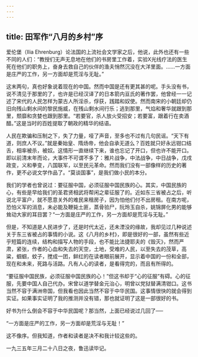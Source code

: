 ```yaml
---
---
---
```

title: 田军作“八月的乡村”序
---



爱伦堡（Ilia Ehrenburg）论法国的上流社会文学家之后，他说，此外也还有一些不同的人们：“教授们无声无息地在他们的书房里工作着，实验X光线疗法的医生死在他们的职务上，奋身去救自己的伙伴的渔夫悄然沉没在大洋里面。……一方面是庄严的工作，另一方面却是荒淫与无耻。”

这末两句，真也好象说着现在的中国。然而中国是还有更其甚的呢。手头没有书，说不清见于那里的了，也许是已经汉译了的日本箭内亘氏的著作罢，他曾经一一记述了宋代的人民怎样为蒙古人所淫杀，俘获，践踏和奴使。然而南宋的小朝廷却仍旧向残山剩水间的黎民施威，在残山剩水间行乐；逃到那里，气焰和奢华就跟到那里，颓靡和贪婪也跟到那里。“若要官，杀人放火受招安；若要富，跟着行在卖酒醋。”这是当时的百姓提取了朝政的精华的结语。

人民在欺骗和压制之下，失了力量，哑了声音，至多也不过有几句民谣。“天下有道，则庶人不议。”就是秦始皇、隋炀帝，他会自承无道么？百姓就只好永远钳口结舌，相率被杀，被奴。这情形一直继续下来，谁也忘记了开口，但也许不能开口。即以前清末年而论，大事件不可谓不多了：雅片战争，中法战争，中日战争，戊戌政变，义和拳变，八国联军，以至民元革命。然而我们没有一部像样的历史的著作，更不必说文学作品了。“莫谈国事”，是我们做小民的本分。

我们的学者也曾说过：要征服中国，必须征服中国民族的心。其实，中国民族的心，有些是早给我们的圣君贤相武将帮闲之辈征服了的。近如东三省被占之后，听说北平富户，就不愿意关外的难民来租房子，因为怕他们付不出房租。在南方呢，恐怕义军的消息，未必能及鞭毙土匪，蒸骨验尸，阮玲玉自杀，姚锦屏化男的能够耸动大家的耳目罢？“一方面是庄严的工作，另一方面却是荒淫与无耻。”

但是，不知道是人民进步了，还是时代太近，还未湮没的缘故，我却见过几种说述关于东三省被占的事情的小说。这《八月的乡村》，即是很好的一部，虽然有些近乎短篇的连续，结构和描写人物的手段，也不能比法捷耶夫的《毁灭》，然而严肃，紧张，作者的心血和失去的天空，土地，受难的人民，以至失去的茂草，高粱，蝈蝈，蚊子，搅成一团，鲜红的在读者眼前展开，显示着中国的一份和全部，现在和未来，死路与活路。凡有人心的读者，是看得完的，而且有所得的。

“要征服中国民族，必须征服中国民族的心！”但这书却于“心的征服”有碍。心的征服，先要中国人自己代办。宋曾以道学替金元治心，明曾以党狱替满清钳口。这书当然不容于满洲帝国，但我看也因此当然不容于中华民国。这事情很快的就会得到实证。如果事实证明了我的推测并没有错，那也就证明了这是一部很好的书。

好书为什么倒会不容于中华民国呢？那当然，上面已经说过几回了──

“一方面是庄严的工作，另一方面却是荒淫与无耻！”

这不像序。但我知道，作者和读者是决不和我计较这些的。

一九三五年三月二十八日之夜，鲁迅读毕记。